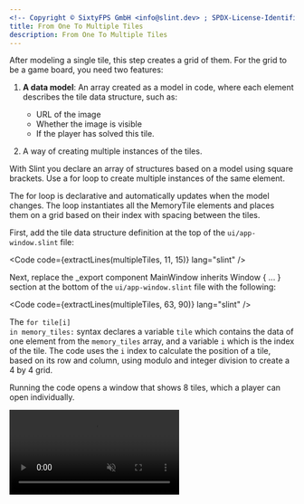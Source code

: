 ```yaml
---
<!-- Copyright © SixtyFPS GmbH <info@slint.dev> ; SPDX-License-Identifier: MIT -->
title: From One To Multiple Tiles
description: From One To Multiple Tiles
---
```



After modeling a single tile, this step creates a grid of them. For the grid to be a game board, you need two features:

1. **A data model**: An array created as a model in code, where each element describes the tile data structure, such as:

    - URL of the image
    - Whether the image is visible
    - If the player has solved this tile.

2. A way of creating multiple instances of the tiles.

With Slint you declare an array of structures based on a model using square brackets. Use a <span class="hljs-keyword">for</span> loop
to create multiple instances of the same element.

The <span class="hljs-keyword">for</span> loop is declarative and automatically updates when
the model changes. The loop instantiates all the <span class="hljs-title">MemoryTile</span> elements and places them on a grid based on their
index with spacing between the tiles.

First, add the tile data structure definition at the top of the `ui/app-window.slint` file:


<Code code={extractLines(multipleTiles, 11, 15)} lang="slint" />


Next, replace the _export component <span class="hljs-title">MainWindow</span> inherits Window \{ ... \} section at the bottom of the `ui/app-window.slint` file with the following:

<Code code={extractLines(multipleTiles, 63, 90)} lang="slint" />

The <code><span class="hljs-keyword">for</span> tile\[i\] <span class="hljs-keyword">in</span> memory_tiles:</code> syntax declares a variable `tile` which contains the data of one element from the `memory_tiles` array,
and a variable `i` which is the index of the tile. The code uses the `i` index to calculate the position of a tile, based on its row and column,
using modulo and integer division to create a 4 by 4 grid.

Running the code opens a window that shows 8 tiles, which a player can open individually.

<video autoplay loop muted playsinline src="https://slint.dev/blog/memory-game-tutorial/from-one-to-multiple-tiles.mp4"></video>
